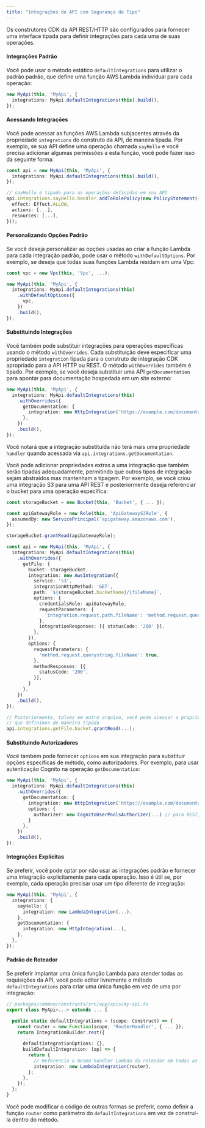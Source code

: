 ```yaml
---
title: "Integrações de API com Segurança de Tipo"
---
```




Os construtores CDK da API REST/HTTP são configurados para fornecer uma interface tipada para definir integrações para cada uma de suas operações.

#### Integrações Padrão

Você pode usar o método estático `defaultIntegrations` para utilizar o padrão padrão, que define uma função AWS Lambda individual para cada operação:

```ts {2}
new MyApi(this, 'MyApi', {
  integrations: MyApi.defaultIntegrations(this).build(),
});
```

#### Acessando Integrações

Você pode acessar as funções AWS Lambda subjacentes através da propriedade `integrations` do construto da API, de maneira tipada. Por exemplo, se sua API define uma operação chamada `sayHello` e você precisa adicionar algumas permissões a esta função, você pode fazer isso da seguinte forma:

```ts {6}
const api = new MyApi(this, 'MyApi', {
  integrations: MyApi.defaultIntegrations(this).build(),
});

// sayHello é tipado para as operações definidas em sua API
api.integrations.sayHello.handler.addToRolePolicy(new PolicyStatement({
  effect: Effect.ALLOW,
  actions: [...],
  resources: [...],
}));
```

#### Personalizando Opções Padrão

Se você deseja personalizar as opções usadas ao criar a função Lambda para cada integração padrão, pode usar o método `withDefaultOptions`. Por exemplo, se deseja que todas suas funções Lambda residam em uma Vpc:

```ts {5-7}
const vpc = new Vpc(this, 'Vpc', ...);

new MyApi(this, 'MyApi', {
  integrations: MyApi.defaultIntegrations(this)
    .withDefaultOptions({
      vpc,
    })
    .build(),
});
```

#### Substituindo Integrações

Você também pode substituir integrações para operações específicas usando o método `withOverrides`. Cada substituição deve especificar uma propriedade `integration` tipada para o construto de integração CDK apropriado para a API HTTP ou REST. O método `withOverrides` também é tipado. Por exemplo, se você deseja substituir uma API `getDocumentation` para apontar para documentação hospedada em um site externo:

```ts
new MyApi(this, 'MyApi', {
  integrations: MyApi.defaultIntegrations(this)
    .withOverrides({
      getDocumentation: {
        integration: new HttpIntegration('https://example.com/documentation'),
      },
    })
    .build(),
});
```

Você notará que a integração substituída não terá mais uma propriedade `handler` quando acessada via `api.integrations.getDocumentation`.

Você pode adicionar propriedades extras a uma integração que também serão tipadas adequadamente, permitindo que outros tipos de integração sejam abstraídos mas mantenham a tipagem. Por exemplo, se você criou uma integração S3 para uma API REST e posteriormente deseja referenciar o bucket para uma operação específica:

```ts {13, 41}
const storageBucket = new Bucket(this, 'Bucket', { ... });

const apiGatewayRole = new Role(this, 'ApiGatewayS3Role', {
  assumedBy: new ServicePrincipal('apigateway.amazonaws.com'),
});

storageBucket.grantRead(apiGatewayRole);

const api = new MyApi(this, 'MyApi', {
  integrations: MyApi.defaultIntegrations(this)
    .withOverrides({
      getFile: {
        bucket: storageBucket,
        integration: new AwsIntegration({
          service: 's3',
          integrationHttpMethod: 'GET',
          path: `${storageBucket.bucketName}/{fileName}`,
          options: {
            credentialsRole: apiGatewayRole,
            requestParameters: {
              'integration.request.path.fileName': 'method.request.querystring.fileName',
            },
            integrationResponses: [{ statusCode: '200' }],
          },
        }),
        options: {
          requestParameters: {
            'method.request.querystring.fileName': true,
          },
          methodResponses: [{
            statusCode: '200',
          }],
        }
      },
    })
    .build(),
});

// Posteriormente, talvez em outro arquivo, você pode acessar a propriedade bucket
// que definimos de maneira tipada
api.integrations.getFile.bucket.grantRead(...);
```

#### Substituindo Autorizadores

Você também pode fornecer `options` em sua integração para substituir opções específicas de método, como autorizadores. Por exemplo, para usar autenticação Cognito na operação `getDocumentation`:

```ts
new MyApi(this, 'MyApi', {
  integrations: MyApi.defaultIntegrations(this)
    .withOverrides({
      getDocumentation: {
        integration: new HttpIntegration('https://example.com/documentation'),
        options: {
          authorizer: new CognitoUserPoolsAuthorizer(...) // para REST, ou HttpUserPoolAuthorizer para HTTP API
        }
      },
    })
    .build(),
});
```

#### Integrações Explícitas

Se preferir, você pode optar por não usar as integrações padrão e fornecer uma integração explicitamente para cada operação. Isso é útil se, por exemplo, cada operação precisar usar um tipo diferente de integração:

```ts
new MyApi(this, 'MyApi', {
  integrations: {
    sayHello: {
      integration: new LambdaIntegration(...),
    },
    getDocumentation: {
      integration: new HttpIntegration(...),
    },
  },
});
```

#### Padrão de Roteador

Se preferir implantar uma única função Lambda para atender todas as requisições da API, você pode editar livremente o método `defaultIntegrations` para criar uma única função em vez de uma por integração:

```ts {5,11-12}
// packages/common/constructs/src/app/apis/my-api.ts
export class MyApi<...> extends ... {

  public static defaultIntegrations = (scope: Construct) => {
    const router = new Function(scope, 'RouterHandler', { ... });
    return IntegrationBuilder.rest({
      ...
      defaultIntegrationOptions: {},
      buildDefaultIntegration: (op) => {
        return {
          // Referencia o mesmo handler Lambda do roteador em todas as integrações
          integration: new LambdaIntegration(router),
        };
      },
    });
  };
}
```

Você pode modificar o código de outras formas se preferir, como definir a função `router` como parâmetro do `defaultIntegrations` em vez de construí-la dentro do método.